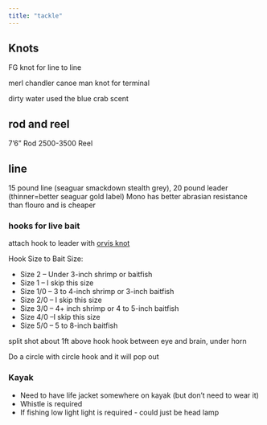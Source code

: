 ```yaml
---
title: "tackle"
---
```


## Knots

FG knot for line to line

merl chandler canoe man knot for terminal

dirty water used the blue crab scent

## rod and reel

7'6" Rod 2500-3500 Reel

## line

15 pound line (seaguar smackdown stealth grey), 20 pound leader
(thinner=better seaguar gold label)
Mono has better abrasian resistance than flouro and is cheaper

### hooks for live bait

attach hook to leader with [orvis knot](https://www.saltstrong.com/articles/orvis-knot/)

Hook Size to Bait Size:

-   Size 2 – Under 3-inch shrimp or baitfish
-   Size 1 – I skip this size
-   Size 1/0 – 3 to 4-inch shrimp or 3-inch baitfish
-   Size 2/0 – I skip this size
-   Size 3/0 – 4+ inch shrimp or 4 to 5-inch baitfish
-   Size 4/0 –I skip this size
-   Size 5/0 – 5 to 8-inch baitfish

split shot about 1ft above hook
hook between eye and brain, under horn

Do a circle with circle hook and it will pop out

### Kayak

-   Need to have life jacket somewhere on kayak (but don't need to wear it)
-   Whistle is required
-   If fishing low light light is required - could just be head lamp